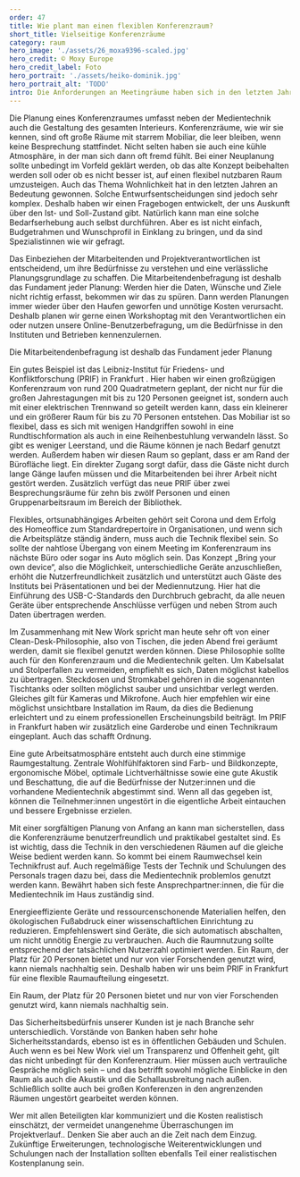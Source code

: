 ---
order: 47
title: Wie plant man einen flexiblen Konferenzraum?
short_title: Vielseitige Konferenzräume
category: raum
hero_image: './assets/26_moxa9396-scaled.jpg'
hero_credit: © Moxy Europe
hero_credit_label: Foto
hero_portrait: './assets/heiko-dominik.jpg'
hero_portrait_alt: 'TODO'
intro: Die Anforderungen an Meetingräume haben sich in den letzten Jahren stark verändert. Schnell und unkompliziert müssen sie sich an unterschiedliche Bedürfnisse anpassen lassen. Heiko Fleischmann und Dominik Kindlein von Raumwelten Heiss erläutern, wie man solche Räume plant.
---

<InterviewQuestion q="Petra Schmidt: Wie beginne ich mit der Planung eines Konferenzraums?">

Die Planung eines Konferenzraumes umfasst neben der Medientechnik auch die Gestaltung des gesamten Interieurs. Konferenzräume, wie wir sie kennen, sind oft große Räume mit starrem Mobiliar, die leer bleiben, wenn keine Besprechung stattfindet. Nicht selten haben sie auch eine kühle Atmosphäre, in der man sich dann oft fremd fühlt. Bei einer Neuplanung sollte unbedingt im Vorfeld geklärt werden, ob das alte Konzept beibehalten werden soll oder ob es nicht besser ist, auf einen flexibel nutzbaren Raum umzusteigen. Auch das Thema Wohnlichkeit hat in den letzten Jahren an Bedeutung gewonnen. Solche Entwurfsentscheidungen sind jedoch sehr komplex. Deshalb haben wir einen Fragebogen entwickelt, der uns Auskunft über den Ist- und Soll-Zustand gibt. Natürlich kann man eine solche Bedarfserhebung auch selbst durchführen. Aber es ist nicht einfach, Budgetrahmen und Wunschprofil in Einklang zu bringen, und da sind Spezialistinnen wie wir gefragt.

</InterviewQuestion>

<InterviewQuestion q="Wie binde ich die Mitarbeitenden in den Entscheidungsprozess ein?">

Das Einbeziehen der Mitarbeitenden und Projektverantwortlichen ist entscheidend, um ihre Bedürfnisse zu verstehen und eine verlässliche Planungsgrundlage zu schaffen. Die Mitarbeitendenbefragung ist deshalb das Fundament jeder Planung: Werden hier die Daten, Wünsche und Ziele nicht richtig erfasst, bekommen wir das zu spüren. Dann werden Planungen immer wieder über den Haufen geworfen und unnötige Kosten verursacht. Deshalb planen wir gerne einen Workshoptag mit den Verantwortlichen ein oder nutzen unsere Online-Benutzerbefragung, um die Bedürfnisse in den Instituten und Betrieben kennenzulernen.

</InterviewQuestion>

<Quote>

Die Mitarbeitendenbefragung ist deshalb das Fundament jeder Planung

</Quote>

<InterviewQuestion q="Wie sieht ein flexibel gestalteter Konferenzraum aus? Welche Möglichkeiten bieten sich?">

Ein gutes Beispiel ist das Leibniz-Institut für Friedens- und Konfliktforschung (PRIF) in Frankfurt . Hier haben wir einen großzügigen Konferenzraum von rund 200 Quadratmetern geplant, der nicht nur für die großen Jahrestagungen mit bis zu 120 Personen geeignet ist, sondern auch mit einer elektrischen Trennwand so geteilt werden kann, dass ein kleinerer und ein größerer Raum für bis zu 70 Personen entstehen. Das Mobiliar ist so flexibel, dass es sich mit wenigen Handgriffen sowohl in eine Rundtischformation als auch in eine Reihenbestuhlung verwandeln lässt. So gibt es weniger Leerstand, und die Räume können je nach Bedarf genutzt werden. Außerdem haben wir diesen Raum so geplant, dass er am Rand der Bürofläche liegt. Ein direkter Zugang sorgt dafür, dass die Gäste nicht durch lange Gänge laufen müssen und die Mitarbeitenden bei ihrer Arbeit nicht gestört werden. Zusätzlich verfügt das neue PRIF über zwei Besprechungsräume für zehn bis zwölf Personen und einen Gruppenarbeitsraum im Bereich der Bibliothek.

</InterviewQuestion>

<Figure size="full" src="plan-overview.png" alt="Alt text here"></Figure>

<InterviewQuestion q="Wie gehe ich bei der technischen Planung vor?">

Flexibles, ortsunabhängiges Arbeiten gehört seit Corona und dem Erfolg des Homeoffice zum Standardrepertoire in Organisationen, und wenn sich die Arbeitsplätze ständig ändern, muss auch die Technik flexibel sein. So sollte der nahtlose Übergang von einem Meeting im Konferenzraum ins nächste Büro oder sogar ins Auto möglich sein. Das Konzept „Bring your own device“, also die Möglichkeit, unterschiedliche Geräte anzuschließen, erhöht die Nutzerfreundlichkeit zusätzlich und unterstützt auch Gäste des Instituts bei Präsentationen und bei der Mediennutzung. Hier hat die Einführung des USB-C-Standards den Durchbruch gebracht, da alle neuen Geräte über entsprechende Anschlüsse verfügen und neben Strom auch Daten übertragen werden.

</InterviewQuestion>

<InterviewQuestion q="Wie lassen sich drahtlose Technologien integrieren? Und wie vermeide ich langfristig Kabelsalat?">

Im Zusammenhang mit New Work spricht man heute sehr oft von einer Clean-Desk-Philosophie, also von Tischen, die jeden Abend frei geräumt werden, damit sie flexibel genutzt werden können. Diese Philosophie sollte auch für den Konferenzraum und die Medientechnik gelten. Um Kabelsalat und Stolperfallen zu vermeiden, empfiehlt es sich, Daten möglichst kabellos zu übertragen. Steckdosen und Stromkabel gehören in die sogenannten Tischtanks oder sollten möglichst sauber und unsichtbar verlegt werden. Gleiches gilt für Kameras und Mikrofone. Auch hier empfehlen wir eine möglichst unsichtbare Installation im Raum, da dies die Bedienung erleichtert und zu einem professionellen Erscheinungsbild beiträgt. Im PRIF in Frankfurt haben wir zusätzlich eine Garderobe und einen Technikraum eingeplant. Auch das schafft Ordnung.

</InterviewQuestion>

<Figure size="large" src="plan-detail.png" alt="Alt text here"></Figure>

<InterviewQuestion q="Welche Rolle spielt die Raumgestaltung bei der Planung?">

Eine gute Arbeitsatmosphäre entsteht auch durch eine stimmige Raumgestaltung. Zentrale Wohlfühlfaktoren sind Farb- und Bildkonzepte, ergonomische Möbel, optimale Lichtverhältnisse sowie eine gute Akustik und Beschattung, die auf die Bedürfnisse der Nutzer:innen und die vorhandene Medientechnik abgestimmt sind. Wenn all das gegeben ist, können die Teilnehmer:innen ungestört in die eigentliche Arbeit eintauchen und bessere Ergebnisse erzielen.

</InterviewQuestion>

<InterviewQuestion q="Wie lässt sich der Konferenzraum benutzerfreundlich gestalten?">

Mit einer sorgfältigen Planung von Anfang an kann man sicherstellen, dass die Konferenzräume benutzerfreundlich und praktikabel gestaltet sind. Es ist wichtig, dass die Technik in den verschiedenen Räumen auf die gleiche Weise bedient werden kann. So kommt bei einem Raumwechsel kein Technikfrust auf. Auch regelmäßige Tests der Technik und Schulungen des Personals tragen dazu bei, dass die Medientechnik problemlos genutzt werden kann. Bewährt haben sich feste Ansprechpartner:innen, die für die Medientechnik im Haus zuständig sind.

</InterviewQuestion>

<InterviewQuestion q="Was ist zu tun, damit das Raumkonzept auch nachhaltig ist?">

Energieeffiziente Geräte und ressourcenschonende Materialien helfen, den ökologischen Fußabdruck einer wissenschaftlichen Einrichtung zu reduzieren. Empfehlenswert sind Geräte, die sich automatisch abschalten, um nicht unnötig Energie zu verbrauchen. Auch die Raumnutzung sollte entsprechend der tatsächlichen Nutzerzahl optimiert werden. Ein Raum, der Platz für 20 Personen bietet und nur von vier Forschenden genutzt wird, kann niemals nachhaltig sein. Deshalb haben wir uns beim PRIF in Frankfurt für eine flexible Raumaufteilung eingesetzt.

</InterviewQuestion>

<Quote>

Ein Raum, der Platz für 20 Personen bietet und nur von vier Forschenden genutzt wird, kann niemals nachhaltig sein.

</Quote>

<InterviewQuestion q="Wie lassen sich Sicherheit und Vertraulichkeit gewährleisten?">

Das Sicherheitsbedürfnis unserer Kunden ist je nach Branche sehr unterschiedlich. Vorstände von Banken haben sehr hohe Sicherheitsstandards, ebenso ist es in öffentlichen Gebäuden und Schulen. Auch wenn es bei New Work viel um Transparenz und Offenheit geht, gilt das nicht unbedingt für den Konferenzraum. Hier müssen auch vertrauliche Gespräche möglich sein – und das betrifft sowohl mögliche Einblicke in den Raum als auch die Akustik und die Schallausbreitung nach außen. Schließlich sollte auch bei großen Konferenzen in den angrenzenden Räumen ungestört gearbeitet werden können.

</InterviewQuestion>

<InterviewQuestion q="Was sollte ich bei der Budgetplanung für einen Konferenzraum beachten?">

Wer mit allen Beteiligten klar kommuniziert und die Kosten realistisch einschätzt, der vermeidet unangenehme Überraschungen im Projektverlauf.. Denken Sie aber auch an die Zeit nach dem Einzug. Zukünftige Erweiterungen, technologische Weiterentwicklungen und Schulungen nach der Installation sollten ebenfalls Teil einer realistischen Kostenplanung sein.

</InterviewQuestion>
